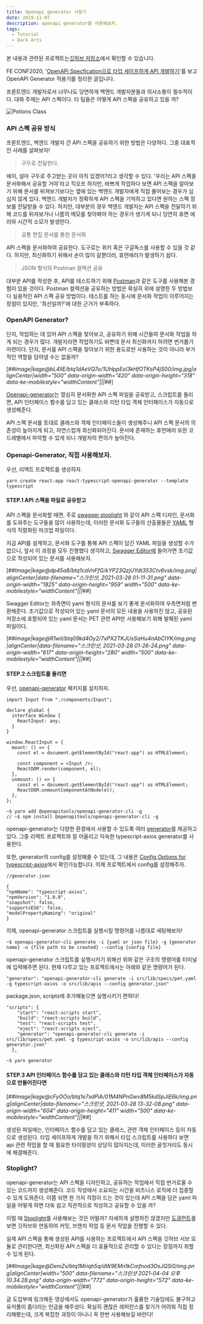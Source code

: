 ```yaml
---
title: Openapi generator 사용기
date: 2019-11-07
description: openapi generator를 사용해보자.
tags:
  - Tutorial
  - Dark Arts
---
```


본 내용과 관련된 프로젝트는[깃허브 저장소](https://github.com/youthfulhps/react-typescript-openapi-generator)에서 확인할 수 있습니다.

FE CONF2020, '[OpenAPi Specfication으로 타입 세이프하게 API 개발하기](https://www.youtube.com/watch?v=J4JHLESAiFk&t=1471s)'를 보고 OpenAPI Generator 적용기를 정리한 글입니다.

프론트엔드 개발자로서 너무나도 당연하게 백엔드 개발자분들과 의사소통이 필수적이다. 대화 주제는 API 스펙이다. 타 팀들은 어떻게 API 스펙을 공유하고 있을 까?

![Potions Class](./thumbnail.png)

### **API 스펙 공유 방식**

프론트엔드, 백엔드 개발자 간 API 스펙을 공유하기 위한 방법은 다양하다. 그중 대표적인 사례를 살펴보자!

> 구두로 전달한다.

에이, 설마 구두로 주고받는 곳이 아직 있겠어?라고 생각할 수 있다. '우리는 API 스펙을 문서화해서 공유할 거야'라고 킥오프 하지만, 바쁘게 작업하다 보면 API 스펙을 알아보기 위해 문서를 뒤져보기보다는 옆에 있는 백엔드 개발자에게 직접 물어보는 경우가 심심치 않게 있다. 백엔드 개발자가 정확하게 API 스펙을 기억하고 있다면 원하는 스펙 정보를 전달받을 수 있다. 하지만, 대부분의 경우 백엔드 개발자는 API 스펙을 전달하기 위해 코드를 뒤져보거나 나름의 메모를 찾아봐야 하는 경우가 생기게 되니 당연히 휴면 에러와 시간적 소모가 발생한다.

> 공통 편집 문서를 통한 문서화

API 스펙을 문서화하여 공유한다. 도구로는 위키 혹은 구글독스를 사용할 수 있을 것 같다. 하지만, 최신화하기 위해서 손이 많이 갈뿐더러, 휴먼에러가 발생하기 쉽다.

> JSON 형식의 Postman 컬렉션 공유

대부분 API를 작성한 후, API를 테스트하기 위해 [Postman](https://www.postman.com/)과 같은 도구를 사용해본 경험이 있을 것이다. Postman 컬렉션을 공유하는 방법은 확실히 위에 설명한 두 방법보다 실용적인 API 스펙 공유 방법이다. 테스트를 하는 동시에 문서화 작업이 이루어지는 장점이 있지만, '최선일까?'에 대한 근거가 부족하다.

### **OpenAPI Generator?**

단지, 작업하는 데 있어 API 스펙을 찾아보고, 공유하기 위해 시간들여 문서화 작업을 하게 되는 경우가 많다. 개발자라면 작업하기도 바쁜데 문서 최신화까지 하려면 번거롭기 마련이다. 단지, 문서를 API 스펙을 찾아보기 위한 용도로만 사용하는 것이 아니라 부가적인 역할을 담아낼 수는 없을까?

[##_Image|kage@bL4lIE/btq1dAeVQ7o/1UHppEol3kHfOTKsP4jS00/img.jpg|alignCenter|width="500" data-origin-width="420" data-origin-height="318" data-ke-mobilestyle="widthContent"|||_##]

[Openapi-generator](https://openapi-generator.tech/docs/installation)는 열심히 문서화한 API 스펙 파일을 공유받고, 스크립트를 돌리면, API 인터페이스 함수를 담고 있는 클래스와 리턴 타입 객체 인터페이스가 자동으로 생성해준다.

API 스펙 문서를 토대로 클래스와 객체 인터페이스들이 생성해주니 API 스펙 문서의 의존성이 높아지게 되고, 자연스럽게 최신화되어진다. 문서에 존재하는 휴먼에러 또한 코드레벨에서 파악할 수 있게 되니 개발자의 편의가 높아진다.

### **Openapi-Generator, 직접 사용해보자.**

우선, 리엑트 프로젝트를 생성하자.

```
yarn create react-app react-typescript-openapi-generator --template typescript
```

#### **STEP.1 API 스펙을 파일로 공유받고**

API 스펙을 문서화할 때면, 주로 [swagger](https://swagger.io/),[stoplight](https://stoplight.io/) 와 같이 API 스펙 디자인, 문서화를 도와주는 도구들을 많이 사용하는데, 이러한 문서화 도구들의 산출물들은 [YAML](https://ko.wikipedia.org/wiki/YAML) 형식의 직렬화된 마크업 파일이다.

지금 API를 설계하고, 문서화 도구를 통해 API 스펙이 담긴 YAML 파일을 생성할 수가 없으니, 앞서 이 과정을 모두 진행했다 생각하고, [Swagger Editor에](https://editor.swagger.io/) 들어가면 초기값으로 작성되어 있는 문서를 사용해보자.

[##_Image|kage@dp45a8/btq1caVnFfG/kYP23QzjUYdt353Ctv6vsk/img.png|alignCenter|data-filename="스크린샷, 2021-03-28 01-11-31.png" data-origin-width="1825" data-origin-height="959" width="500" data-ke-mobilestyle="widthContent"|||_##]

Swagger Editor는 좌측면이 yaml 형식의 문서를 보기 좋게 문서화하여 우측면처럼 변환해준다. 초기값으로 작성되어 있는 yaml 문서의 모든 내용을 사용하진 않고, 공유된 저장소에 포함되어 있는 yaml 문서는 PET 관련 API만 사용해보기 위해 발췌된 yaml 파일이다.

[##_Image|kage@R1wiI/btq09kd4Oy2/7xPX2TKJUsSaHu4nAbClYK/img.png|alignCenter|data-filename="스크린샷, 2021-03-28 01-26-24.png" data-origin-width="617" data-origin-height="280" width="500" data-ke-mobilestyle="widthContent"|||_##]

#### **STEP.2 스크립트를 돌리면**

우선, [openapi-generator](https://openapi-generator.tech/docs/installation) 패키지를 설치하자.

```
import Input from "./components/Input";

declare global {
  interface Window {
    ReactInput: any;
  }
}

window.ReactInput = {
  mount: () => {
    const el = document.getElementById("react-app") as HTMLElement;

    const component = <Input />;
    ReactDOM.render(component, el);
  },
  unmount: () => {
    const el = document.getElementById("react-app") as HTMLElement;
    ReactDOM.unmountComponentAtNode(el);
  },
};
```

```
~$ yarn add @openapitools/openapi-generator-cli -g
// ~$ npm install @openapitools/openapi-generator-cli -g
```

openapi-generator는 다양한 환경에서 사용할 수 있도록 여러 [generator](https://openapi-generator.tech/docs/generators)를 제공하고 있다. 그중 리엑트 프로젝트와 잘 어울리고 익숙한 typescript-axios generator를 사용한다.

또한, generator의 config를 설정해줄 수 있는데, 그 내용은 [Config Options for typescript-axios](https://openapi-generator.tech/docs/generators/typescript-axios/)에서 확인가능합니다. 이제 프로젝트에서 config를 설정해주자.

```
//generator.json

{
"npmName": "typescript-axios",
"npmVersion": "1.0.0",
"snapshot": false,
"supportsES6": false,
"modelPropertyNaming": "original"
}
```

이제, openapi-generator 스크립트를 실행시킬 명령어를 나름대로 세팅해보자!

```
~$ openapi-generator-cli generate -i {yaml or json file} -g {generator name} -o {file path to be created} --config {config file}
```

openapi-generator 스크립트를 실행시키기 위해선 위와 같은 구조의 명령어를 터미널에 입력해주면 된다. 현재 다루고 있는 프로젝트에서는 아래와 같은 명령어가 된다.

```
"generator": "openapi-generator-cli generate -i src/lib/specs/pet.yaml -g typescript-axios -o src/lib/apis --config generator.json"
```

package.json, scripts에 추가해놓으면 실행시키기 편하다!

```
"scripts": {
    "start": "react-scripts start",
    "build": "react-scripts build",
    "test": "react-scripts test",
    "eject": "react-scripts eject",
    "generator": "openapi-generator-cli generate -i src/lib/specs/pet.yaml -g typescript-axios -o src/lib/apis --config generator.json"
  },
```

```
~$ yarn generator
```

#### **STEP.3 API 인터페이스 함수를 담고 있는 클래스와 리턴 타입 객체 인터페이스가 자동으로 만들어진다면**

[##_Image|kage@cFyOOo/btq1e7xdPiA/01M4NPnGwv8M5kdSpJiE6k/img.png|alignCenter|data-filename="스크린샷, 2021-03-28 13-32-08.png" data-origin-width="604" data-origin-height="411" width="500" data-ke-mobilestyle="widthContent"|||_##]

생성된 파일에는, 인터페이스 함수를 담고 있는 클래스, 관련 객체 인터페이스 등이 자동으로 생성된다. 타입 세이프하게 개발을 하기 위해서 타입 스크립트를 사용하다 보면 api 관련 작업을 할 때 필요한 타이핑양이 상당히 많아지는데, 이러한 골칫거리도 동시에 해결해준다.

### **Stoplight?**

openapi-generator는 API 스펙을 디자인하고, 공유하는 작업에서 직접 번거로울 수 있는 코드까지 생성해준다. 코드 작성에서 소요되는 시간을 비즈니스 로직에 더 집중할 수 있게 도와준다. 이쯤 되면 한 가지 걱정이 드는 것이 있는데 API 스펙을 담은 yaml 파일을 어떻게 하면 더욱 쉽고 직관적으로 작성하고 공유할 수 있을 까?

이럴 때 [Stoplight](https://stoplight.io/)를 사용해보는 것은 어떨까? 자세하게 설명하진 않겠지만 [도큐먼트](https://meta.stoplight.io/docs/platform/2.-workspaces/b.adding-projects.md)를 보면 깃허브와 연동하여 커밋, 브랜치 작업 등 문서 작업을 진행할 수 있다.

실제 API 스펙을 통해 생성된 API를 사용하는 프로젝트에서 API 스펙을 깃허브 서브 모듈로 관리한다면, 최신화된 API 스펙을 더 효율적으로 관리할 수 있다는 장점까지 취할 수 있게 된다.

[##_Image|kage@DemZv/btq1Mriqh5q/dW9EMn1kCmfnod3OsJQSi0/img.png|alignCenter|width="500" data-filename="스크린샷 2021-04-04 오후 10.34.28.png" data-origin-width="772" data-origin-height="572" data-ke-mobilestyle="widthContent"|||_##]

글 도입부에 링크해둔 영상에서도 openapi-generator가 훌륭한 기술임에도 불구하고 유저풀이 좁다라는 언급을 해주셨다. 확실히 괜찮은 레퍼런스를 찾기가 어려워 직접 정리해봤는데, 크게 복잡한 과정이 아니니 꼭 한번 사용해보길 바란다!
